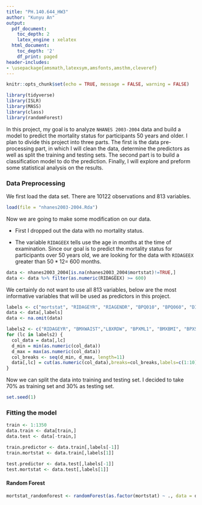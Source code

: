 ```yaml
---
title: "PH.140.644_HW3"
author: "Kunyu An"
output:
  pdf_document:
    toc_depth: 2
    latex_engine : xelatex
  html_document:
    toc_depth: '2'
    df_print: paged
header-includes:
- \usepackage{amsmath,latexsym,amsfonts,amsthm,cleveref}
---
```


```r
knitr::opts_chunk$set(echo = TRUE, message = FALSE, warning = FALSE)
```


```r
library(tidyverse)
library(ISLR)
library(MASS) 
library(class)
library(randomForest)
```

In this project, my goal is to analyze `NHANES 2003-2004` data and build a model to predict the mortality status for participants 50 years and older. I plan to divide this project into three parts. The first is the data pre-processing part, in which I will clean the data, determine the predictors as well as split the training and testing sets. The second part is to build a classification model to do the prediction. Finally, I will explore and preform some statistical analysis on the results.

### Data Preprocessing

We first load the data set. There are 10122 observations and 813 variables.
```r
load(file = "nhanes2003-2004.Rda")
```

Now we are going to make some modification on our data.

- First I dropped out the data with no mortality status.

- The variable `RIDAGEEX` tells use the age in months at the time of examination. Since our goal is to predict the mortality status for participants over 50 years old, we are looking for the data with `RIDAGEEX` greater than $50 * 12 =$ 600 months. 

```r
data <- nhanes2003_2004[is.na(nhanes2003_2004$mortstat)!=TRUE,]
data <- data %>% filter(as.numeric(RIDAGEEX) >= 600)
```

We certainly do not want to use all 813 variables, below are the most informative variables that will be used as predictors in this project.

```r
labels <- c("mortstat", "RIDAGEYR", "RIAGENDR", "BPQ010", "BPQ060", "DIQ010", "DIQ050", "DIQ090", "MCQ010", "MCQ053", "MCQ160A", "MCQ160B", "MCQ160K", "MCQ160L", "BMXWAIST", "MCQ160M", "MCQ220", "MCQ245A", "MCQ250A", "MCQ250B", "MCQ250C", "MCQ250E", "MCQ250F", "MCQ250G", "MCQ265", "SSQ011", "SSQ051", "WHQ030", "WHQ040", "LBXRDW", "HSD010", "BPXPULS", "BPXML1", "VIQ200", "BMXBMI", "BPXSY1", "BPXDI1")
data <- data[,labels]
data <- na.omit(data)
```
```r
labels2 <- c("RIDAGEYR", "BMXWAIST","LBXRDW", "BPXML1", "BMXBMI", "BPXSY1", "BPXDI1")
for (lc in labels2) {
  col_data = data[,lc]
  d_min = min(as.numeric(col_data))
  d_max = max(as.numeric(col_data))
  col_breaks <- seq(d_min, d_max, length=11)
  data[,lc] = cut(as.numeric(col_data),breaks=col_breaks,labels=c(1:10))
}
```

Now we can split the data into training and testing set. I decided to take 70% as training set and 30% as testing set.

```r
set.seed(1)
```

### Fitting the model

```r
train <- 1:1350
data.train <- data[train,]
data.test <- data[-train,]
```
```r
train.predictor <- data.train[,labels[-1]]
train.mortstat <- data.train[,labels[1]]

test.predictor <- data.test[,labels[-1]]
test.mortstat <- data.test[,labels[1]]
```

#### Random Forest
```r
mortstat_randomforest <- randomForest(as.factor(mortstat) ~ ., data = data.train, mtry = 19, ntree = 500)
```
